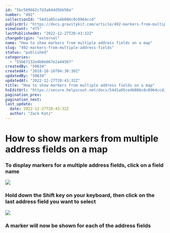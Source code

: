 ```yaml
---
id: "5bc569662c7d3a04dd5bb50a"
number: "492"
collectionId: "54d1a05ce4b086c0c0964ccd"
publicUrl: "https://docs.gravitykit.com/article/492-markers-from-multiple-address-fields"
viewCount: "475"
lastPublishedAt: "2022-12-27T20:43:32Z"
changeOrigin: "external"
name: "How to show markers from multiple address fields on a map"
slug: "492-markers-from-multiple-address-fields"
status: "published"
categories: 
  - "55b67132e4b0e667e2a44567"
createdBy: "59634"
createdAt: "2018-10-16T04:30:30Z"
updatedBy: "59634"
updatedAt: "2022-12-27T20:43:32Z"
title: "How to show markers from multiple address fields on a map"
hsEditUrl: "https://secure.helpscout.net/docs/54d1a05ce4b086c0c0964ccd/article/5bc569662c7d3a04dd5bb50a"
pagination_prev: 
pagination_next: 
last_update:
  date: 2022-12-27T20:43:32Z
  author: "Zack Katz"
---
```


# How to show markers from multiple address fields on a map



### To display markers for a multiple address fields, click on a field name

![](https://www.gravitykit.com/wp-content/uploads/2018/10/to-display-markers-for-a-multiple-address-fields-click-on-a-field-name.png)

### Hold down the Shift key on your keyboard, then click on the last address field you want to select

![](https://www.gravitykit.com/wp-content/uploads/2018/10/hold-down-the-shift-key-on-your-keyboard-then-click-on-the-last-address-field-you-want-to-select.png)

### A marker will now be shown for each of the address fields

